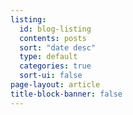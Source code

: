 ```yaml
---
listing:
  id: blog-listing
  contents: posts
  sort: "date desc"
  type: default
  categories: true
  sort-ui: false
page-layout: article
title-block-banner: false
---
```


::: {#blog-listing}

:::
